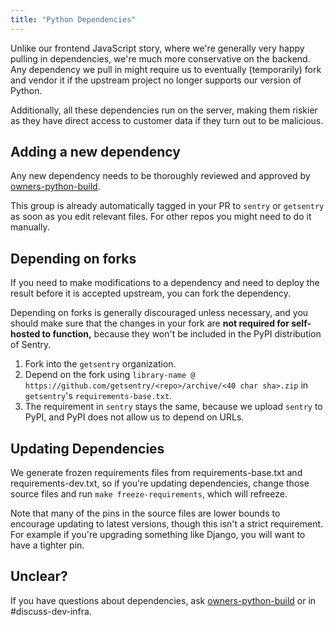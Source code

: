 ```yaml
---
title: "Python Dependencies"
---
```


Unlike our frontend JavaScript story, where we're generally very happy pulling in dependencies, we're much more conservative on
the backend. Any dependency we pull in might require us to eventually (temporarily) fork and vendor it if the upstream
project no longer supports our version of Python.

Additionally, all these dependencies run on the server, making them riskier as they have direct access to customer
data if they turn out to be malicious.

## Adding a new dependency

Any new dependency needs to be thoroughly reviewed and approved by [owners-python-build](https://github.com/orgs/getsentry/teams/owners-python-build/members).

This group is already automatically tagged in your PR to `sentry` or `getsentry` as soon as you edit relevant files. For other repos you might need to do it manually.

## Depending on forks

If you need to make modifications to a dependency and need to deploy the result
before it is accepted upstream, you can fork the dependency.

Depending on forks is generally discouraged unless necessary, and you should
make sure that the changes in your fork are **not required for self-hosted to
function,** because they won't be included in the PyPI distribution of Sentry.

1. Fork into the `getsentry` organization.
2. Depend on the fork using `library-name @ https://github.com/getsentry/<repo>/archive/<40 char sha>.zip` in `getsentry`'s `requirements-base.txt`.
3. The requirement in `sentry` stays the same, because we upload `sentry` to PyPI, and PyPI does not allow us to depend on URLs.

## Updating Dependencies

We generate frozen requirements files from requirements-base.txt and requirements-dev.txt,
so if you're updating dependencies, change those source files and run `make freeze-requirements`,
which will refreeze.

Note that many of the pins in the source files are lower bounds to encourage updating to latest versions,
though this isn't a strict requirement. For example if you're upgrading something like Django,
you will want to have a tighter pin.


## Unclear?

If you have questions about dependencies, ask [owners-python-build](https://github.com/orgs/getsentry/teams/owners-python-build/members) or in #discuss-dev-infra.
